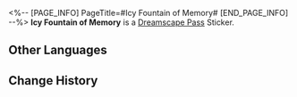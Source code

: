 <%-- [PAGE_INFO]
PageTitle=#Icy Fountain of Memory#
[END_PAGE_INFO] --%>
{{Stub|Location information}}
{{Item Infobox
|id          = 223350
|image       = Dreamscape Pass Sticker Icy Fountain of Memory.png
|type        = Dreamscape Pass Sticker
|type2       = A Certain Someone's Past Stickers
|invCategory = 
|rarity      = 4
|effect      = 
|description = Digital stickers that can be used to decorate the pages of the Dreamtour Handbook. They come in many different styles.
|source1     = [[Discover the magnificent Icy Fountain of Memory in the Dreamscape]]
}}
{{Description|One day, those cold and piercing memories will freeze into ice.}}
'''Icy Fountain of Memory''' is a [[Dreamscape Pass]] Sticker.

==Other Languages==
{{Other Languages
|en   = Icy Fountain of Memory
|zhs  = 记忆冰泉
|zht  = 記憶冰泉
|ja   = 凍結した記憶の噴水
|ko   = 기억 얼음샘
|es   = Fuente helada de los recuerdos
|fr   = Fontaine glacée des souvenirs
|ru   = Ледяной фонтан воспоминаний
|th   = น้ำพุความทรงจำอันเย็นเฉียบ
|vi   = Suối Băng Ký Ức
|de   = Eisiger Brunnen der Erinnerung
|id   = Pancuran Es Ingatan
|pt   = Fonte Gélida da Memória
}}

==Change History==
{{Change History|2.0}}